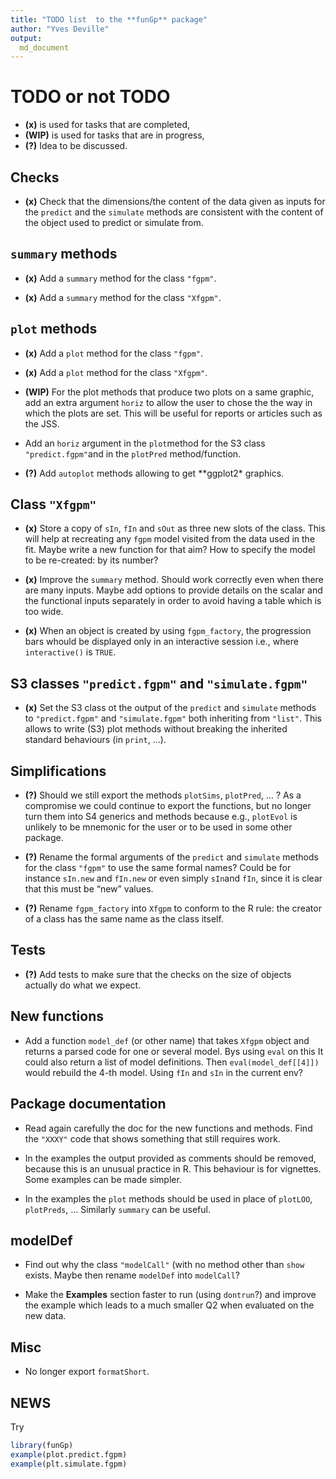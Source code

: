 ```yaml
---
title: "TODO list  to the **funGp** package"
author: "Yves Deville"
output:
  md_document
---
```

		
# TODO or not TODO		
		
- **(x)** is used for tasks that are completed, 
- **(WIP)** is used for tasks that are in progress,
- **(?)** Idea to be discussed.		
		
## Checks

- **(x)** Check that the dimensions/the content of the data given as
  inputs for the `predict` and the `simulate` methods are consistent
  with the content of the object used to predict or simulate from.
		
## `summary` methods

- **(x)** Add a `summary` method for the class `"fgpm"`.

- **(x)** Add a `summary` method for the class `"Xfgpm"`.

## `plot` methods

- **(x)** Add a `plot` method for the class `"fgpm"`.

- **(x)** Add a `plot` method for the class `"Xfgpm"`.

- **(WIP)** For the plot methods that produce two plots on a same graphic, add
  an extra argument `horiz` to allow the user to chose the the way in
  which the plots are set. This will be useful for reports or articles
  such as the JSS.
  
- Add an `horiz` argument in the `plot`method for the S3 class
  `"predict.fgpm"`and in the  `plotPred` method/function.

- **(?)** Add `autoplot` methods allowing to get **ggplot2* graphics.

## Class `"Xfgpm"`

- **(x)** Store a copy of `sIn`, `fIn` and `sOut` as three new slots of
  the class.  This will help at recreating any `fgpm` model visited
  from the data used in the fit. Maybe write a new function for that
  aim?  How to specify the model to be re-created: by its number?

- **(x)** Improve the `summary` method. Should work correctly even
  when there are many inputs. Maybe add options to provide details on
  the scalar and the functional inputs separately in order to avoid
  having a table which is too wide.

- **(x)** When an object is created by using `fgpm_factory`, the
  progression bars whould be displayed only in an interactive session
  i.e., where `interactive()` is `TRUE`.


## S3 classes `"predict.fgpm"` and `"simulate.fgpm"`

- **(x)** Set the S3 class ot the output of the `predict` and
  `simulate` methods to `"predict.fgpm"` and `"simulate.fgpm"` both
  inheriting from `"list"`. This allows to write (S3) plot methods
  without breaking the inherited standard behaviours (in `print`,
  ...).

## Simplifications

- **(?)** Should we still export the methods `plotSims`, `plotPred`,
  ... ? As a compromise we could continue to export the functions, but
  no longer turn them into S4 generics and methods because e.g.,
  `plotEvol` is unlikely to be mnemonic for the user or to be used in
  some other package.

- **(?)** Rename the formal arguments of the `predict` and `simulate`
  methods for the class `"fgpm"` to use the same formal names? Could
  be for instance `sIn.new` and `fIn.new` or even simply `sIn`and
  `fIn`, since it is clear that this must be "new" values.
  
- **(?)** Rename `fgpm_factory` into `Xfgpm` to conform to the R rule:
  the creator of a class has the same name as the class itself.

## Tests

- **(?)** Add tests to make sure that the checks on the size of
  objects actually do what we expect.
  
## New functions

- Add a function `model_def` (or other name) that takes `Xfgpm` object
  and returns a parsed code for one or several model. Bys using `eval`
  on this It could also return a list of model definitions. Then
  `eval(model_def[[4]])` would rebuild the 4-th model. Using `fIn` and
  `sIn` in the current env?

## Package documentation

- Read again carefully the doc for the new functions and methods. Find
  the `"XXXY"` code that shows something that still requires work.

- In the examples the output provided as comments should be removed,
  because this is an unusual practice in R. This behaviour is for
  vignettes. Some examples can be made simpler.
  
- In the examples the `plot` methods should be used in place of 
`plotLOO`,  `plotPreds`, ... Similarly `summary` can be useful. 

## modelDef
 
- Find out why the class `"modelCall"` (with no method other than
`show` exists. Maybe then rename `modelDef` into `modelCall`?

- Make the **Examples** section faster to run (using `dontrun`?)  and
improve the example which leads to a much smaller Q2 when evaluated on
the new data.


## Misc

- No longer export `formatShort`.

## NEWS

Try

```r
library(funGp)
example(plot.predict.fgpm)
example(plt.simulate.fgpm)
```
